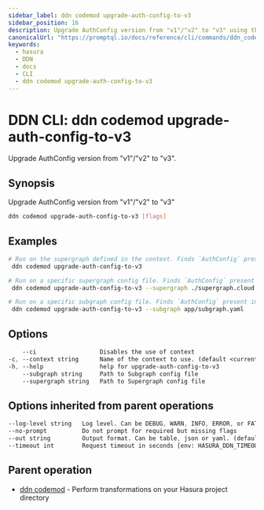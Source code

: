 ```yaml
---
sidebar_label: ddn codemod upgrade-auth-config-to-v3
sidebar_position: 16
description: Upgrade AuthConfig version from "v1"/"v2" to "v3" using the DDN CLI
canonicalUrl: "https://promptql.io/docs/reference/cli/commands/ddn_codemod_upgrade-auth-config-to-v3"
keywords:
  - hasura
  - DDN
  - docs
  - CLI
  - ddn codemod upgrade-auth-config-to-v3
---
```


# DDN CLI: ddn codemod upgrade-auth-config-to-v3

Upgrade AuthConfig version from "v1"/"v2" to "v3".

## Synopsis

Upgrade AuthConfig version from "v1"/"v2" to "v3"

```bash
ddn codemod upgrade-auth-config-to-v3 [flags]
```

## Examples

```bash
# Run on the supergraph defined in the context. Finds `AuthConfig` present in any subgraphs within the supergraph and modifies it to version v3
 ddn codemod upgrade-auth-config-to-v3

# Run on a specific supergraph config file. Finds `AuthConfig` present in any subgraphs within the supergraph and modifies it to version v3
 ddn codemod upgrade-auth-config-to-v3 --supergraph ./supergraph.cloud.yaml

# Run on a specific subgraph config file. Finds `AuthConfig` present in the subgraph and modifies it to version v3
 ddn codemod upgrade-auth-config-to-v3 --subgraph app/subgraph.yaml
```

## Options

```sass
    --ci                  Disables the use of context
-c, --context string      Name of the context to use. (default <current_context>)
-h, --help                help for upgrade-auth-config-to-v3
    --subgraph string     Path to Subgraph config file
    --supergraph string   Path to Supergraph config file
```

## Options inherited from parent operations

```sass
--log-level string   Log level. Can be DEBUG, WARN, INFO, ERROR, or FATAL. (default "INFO")
--no-prompt          Do not prompt for required but missing flags
--out string         Output format. Can be table, json or yaml. (default "table")
--timeout int        Request timeout in seconds [env: HASURA_DDN_TIMEOUT] (default 100)
```

## Parent operation

- [ddn codemod](/reference/cli/commands/ddn_codemod) - Perform transformations on your Hasura project directory
